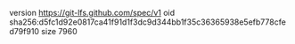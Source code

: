 version https://git-lfs.github.com/spec/v1
oid sha256:d5fc1d92e0817ca41f91d1f3dc9d344bb1f35c36365938e5efb778cfed79f910
size 7960
